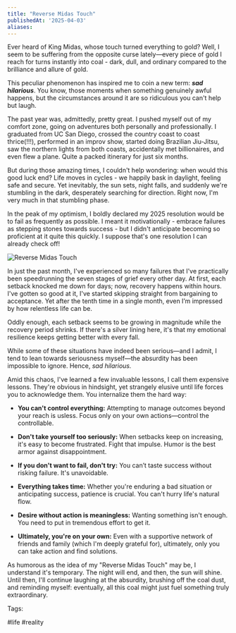 ```yaml
---
title: "Reverse Midas Touch"
publishedAt: '2025-04-03'
aliases:
---
```

Ever heard of King Midas, whose touch turned everything to gold? Well, I seem to be suffering from the opposite curse lately—every piece of gold I reach for turns instantly into coal - dark, dull, and ordinary compared to the brilliance and allure of gold.

This peculiar phenomenon has inspired me to coin a new term: **_sad hilarious_**. You know, those moments when something genuinely awful happens, but the circumstances around it are so ridiculous you can't help but laugh.

The past year was, admittedly, pretty great. I pushed myself out of my comfort zone, going on adventures both personally and professionally. I graduated from UC San Diego, crossed the country coast to coast thrice(!!!), performed in an improv show, started doing Brazilian Jiu-Jitsu, saw the northern lights from both coasts, accidentally met billionaires, and even flew a plane. Quite a packed itinerary for just six months.

But during those amazing times, I couldn't help wondering: when would this good luck end? Life moves in cycles - we happily bask in daylight, feeling safe and secure. Yet inevitably, the sun sets, night falls, and suddenly we're stumbling in the dark, desperately searching for direction. Right now, I'm very much in that stumbling phase.

In the peak of my optimism, I boldly declared my 2025 resolution would be to fail as frequently as possible. I meant it motivationally - embrace failures as stepping stones towards success - but I didn't anticipate becoming so proficient at it quite this quickly. I suppose that's one resolution I can already check off!

<img src="/blog-website/images/thoughtstream/reverse-midas-touch/tweet.png" alt="Reverse Midas Touch" />

In just the past month, I've experienced so many failures that I've practically been speedrunning the seven stages of grief every other day. At first, each setback knocked me down for days; now, recovery happens within hours. I've gotten so good at it, I've started skipping straight from bargaining to acceptance. Yet after the tenth time in a single month, even I’m impressed by how relentless life can be.

Oddly enough, each setback seems to be growing in magnitude while the recovery period shrinks. If there's a silver lining here, it's that my emotional resilience keeps getting better with every fall.

While some of these situations have indeed been serious—and I admit, I tend to lean towards seriousness myself—the absurdity has been impossible to ignore. Hence, _sad hilarious._

Amid this chaos, I've learned a few invaluable lessons, I call them expensive lessons. They're obvious in hindsight, yet strangely elusive until life forces you to acknowledge them. You internalize them the hard way:

- <b>You can't control everything:</b> Attempting to manage outcomes beyond your reach is usless. Focus only on your own actions—control the controllable.
    
- <b>Don't take yourself too seriously:</b> When setbacks keep on increasing, it's easy to become frustrated. Fight that impulse. Humor is the best armor against disappointment.
    
- <b>If you don't want to fail, don't try:</b> You can’t taste success without risking failure. It's unavoidable.
    
- <b>Everything takes time:</b> Whether you're enduring a bad situation or anticipating success, patience is crucial. You can't hurry life's natural flow.
    
- <b>Desire without action is meaningless:</b> Wanting something isn't enough. You need to put in tremendous effort to get it.
    
- <b>Ultimately, you're on your own:</b> Even with a supportive network of friends and family (which I'm deeply grateful for), ultimately, only you can take action and find solutions.
    

As humorous as the idea of my "Reverse Midas Touch" may be, I understand it's temporary. The night will end, and then, the sun will shine. Until then, I'll continue laughing at the absurdity, brushing off the coal dust, and reminding myself: eventually, all this coal might just fuel something truly extraordinary.

Tags:

#life #reality